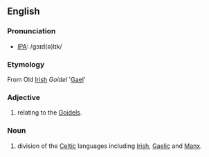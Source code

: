 ==English==
===Pronunciation===
*[[w:IPA|IPA]]: /gɔɪd(ə)lɪk/
===Etymology===
From Old [[Irish]] ''Goídel'' '[[Gael]]'
===Adjective===
#relating to the [[Goidel]]s.
===Noun===
#division of the [[Celtic]] languages including [[Irish]], [[Gaelic]] and [[Manx]].